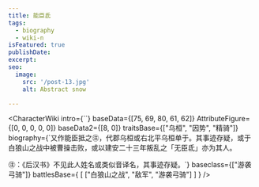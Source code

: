 ```yaml
---
title: 能臣氐
tags:
  - biography
  - wiki-n
isFeatured: true
publishDate:
excerpt:
seo:
  image:
    src: '/post-13.jpg'
    alt: Abstract snow

---
```



<CharacterWiki
  intro={``}
  baseData={[75, 69, 80, 61, 62]}
  AttributeFigure={[0, 0, 0, 0, 0]}
  baseData2={[8, 0]}
  traitsBase={["乌桓", "因势", "精骑"]}
  biography={`又作能臣抵之㊟，代郡乌桓或右北平乌桓单于。其事迹存疑，或于白狼山之战中被曹操击败，或以建安二十三年叛乱之「无臣氐」亦为其人。

㊟：《后汉书》不见此人姓名或类似音译名，其事迹存疑。`}
  baseclass={["游袭弓骑"]}
  battlesBase={
    [
      ["白狼山之战", "敌军", "游袭弓骑"]
    ]
  }
/>
